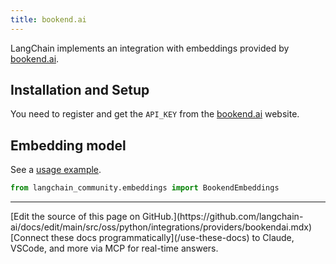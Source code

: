 ```yaml
---
title: bookend.ai
---
```


LangChain implements an integration with embeddings provided by [bookend.ai](https://bookend.ai/).


## Installation and Setup


You need to register and get the `API_KEY`
from the [bookend.ai](https://bookend.ai/) website.

## Embedding model

See a [usage example](/oss/python/integrations/text_embedding/bookend).

```python
from langchain_community.embeddings import BookendEmbeddings
```

---

<Callout icon="pen-to-square" iconType="regular">
    [Edit the source of this page on GitHub.](https://github.com/langchain-ai/docs/edit/main/src/oss/python/integrations/providers/bookendai.mdx)
</Callout>
<Tip icon="terminal" iconType="regular">
    [Connect these docs programmatically](/use-these-docs) to Claude, VSCode, and more via MCP for    real-time answers.
</Tip>
